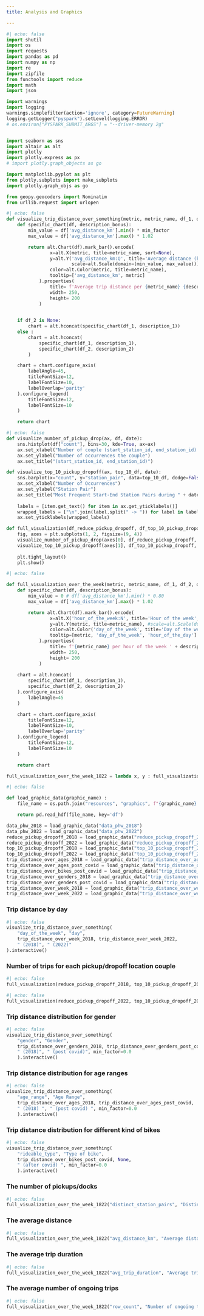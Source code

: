 ```yaml
---
title: Analysis and Graphics

---
```


```python
#| echo: false
import shutil
import os
import requests
import pandas as pd
import numpy as np
import re
import zipfile
from functools import reduce
import math
import json

import warnings
import logging
warnings.simplefilter(action='ignore', category=FutureWarning)
logging.getLogger("pyspark").setLevel(logging.ERROR)
# os.environ["PYSPARK_SUBMIT_ARGS"] = "--driver-memory 2g"


import seaborn as sns
import altair as alt
import plotly
import plotly.express as px
# import plotly.graph_objects as go

import matplotlib.pyplot as plt
from plotly.subplots import make_subplots
import plotly.graph_objs as go

from geopy.geocoders import Nominatim
from urllib.request import urlopen
```

```python
#| echo: false
def visualize_trip_distance_over_something(metric, metric_name, df_1, df_2=None, description_1="", description_2="", min_factor=0.99):
    def specific_chart(df, description_bonus):
        min_value = df['avg_distance_km'].min() * min_factor
        max_value = df['avg_distance_km'].max() * 1.02

        return alt.Chart(df).mark_bar().encode(
                x=alt.X(metric, title=metric_name, sort=None),
                y=alt.Y('avg_distance_km:Q', title='Average distance (km)',
                        scale=alt.Scale(domain=(min_value, max_value))),
                color=alt.Color(metric, title=metric_name),
                tooltip=['avg_distance_km', metric]
            ).properties(
                title= f'Average trip distance per {metric_name} {description_bonus}',
                width= 250,
                height= 200
            )
        

    if df_2 is None:
        chart = alt.hconcat(specific_chart(df_1, description_1))
    else :
        chart = alt.hconcat(
            specific_chart(df_1, description_1),
            specific_chart(df_2, description_2)
        )

    chart = chart.configure_axis(
        labelAngle=45,
        titleFontSize=12,
        labelFontSize=10,
        labelOverlap='parity'
    ).configure_legend(
        titleFontSize=12,
        labelFontSize=10
    )

    return chart

```

```python
#| echo: false
def visualize_number_of_pickup_drop(ax, df, date):
    sns.histplot(df["count"], bins=30, kde=True, ax=ax)
    ax.set_xlabel("Number of couple (start_station_id, end_station_id) during " + date)
    ax.set_ylabel("Number of occurrences the couple")
    ax.set_title("(start_station_id, end_station_id)")

def visualize_top_10_pickup_dropoff(ax, top_10_df, date):
    sns.barplot(x="count", y="station_pair", data=top_10_df, dodge=False, ax=ax)
    ax.set_xlabel("Number of Occurrences")
    ax.set_ylabel("Station Pair")
    ax.set_title("Most Frequent Start-End Station Pairs during " + date)
    
    labels = [item.get_text() for item in ax.get_yticklabels()]
    wrapped_labels = ["\n".join(label.split(" -> ")) for label in labels]
    ax.set_yticklabels(wrapped_labels)

def full_visualization(df_reduce_pickup_dropoff, df_top_10_pickup_dropoff, date):
    fig, axes = plt.subplots(1, 2, figsize=(9, 4))
    visualize_number_of_pickup_drop(axes[0], df_reduce_pickup_dropoff, date)
    visualize_top_10_pickup_dropoff(axes[1], df_top_10_pickup_dropoff, date)
    
    plt.tight_layout()
    plt.show()
```

```python
#| echo: false

def full_visualization_over_the_week(metric, metric_name, df_1, df_2, description_1="", description_2=""):
    def specific_chart(df, description_bonus):
        min_value = 0 # df['avg_distance_km'].min() * 0.80
        max_value = df['avg_distance_km'].max() * 1.02

        return alt.Chart(df).mark_bar().encode(
                x=alt.X('hour_of_the_week:N', title='Hour of the week', sort=None),
                y=alt.Y(metric, title=metric_name), #scale=alt.Scale(domain=(min_value, max_value))),
                color=alt.Color('day_of_the_week', title='Day of the week'),
                tooltip=[metric, 'day_of_the_week', 'hour_of_the_day']
            ).properties(
                title= f'{metric_name} per hour of the week ' + description_bonus,
                width= 250,
                height= 200
            )
        
    chart = alt.hconcat(
        specific_chart(df_1, description_1),
        specific_chart(df_2, description_2)
    ).configure_axis(
        labelAngle=45
    )

    chart = chart.configure_axis(
        titleFontSize=12,
        labelFontSize=10,
        labelOverlap='parity'
    ).configure_legend(
        titleFontSize=12,
        labelFontSize=10
    )

    return chart

full_visualization_over_the_week_1822 = lambda x, y : full_visualization_over_the_week(x, y, data_phw_2018, data_phw_2022, "(2018)", "(2022)")
```

```python
#| echo: false

def load_graphic_data(graphic_name) :
    file_name = os.path.join("resources", "graphics", f"{graphic_name}.h5")

    return pd.read_hdf(file_name, key='df')

data_phw_2018 = load_graphic_data("data_phw_2018")
data_phw_2022 = load_graphic_data("data_phw_2022")
reduce_pickup_dropoff_2018 = load_graphic_data("reduce_pickup_dropoff_2018")
reduce_pickup_dropoff_2022 = load_graphic_data("reduce_pickup_dropoff_2022")
top_10_pickup_dropoff_2018 = load_graphic_data("top_10_pickup_dropoff_2018")
top_10_pickup_dropoff_2022 = load_graphic_data("top_10_pickup_dropoff_2022")
trip_distance_over_ages_2018 = load_graphic_data("trip_distance_over_ages_2018")
trip_distance_over_ages_post_covid = load_graphic_data("trip_distance_over_ages_post_covid")
trip_distance_over_bikes_post_covid = load_graphic_data("trip_distance_over_bikes_post_covid")
trip_distance_over_genders_2018 = load_graphic_data("trip_distance_over_genders_2018")
trip_distance_over_genders_post_covid = load_graphic_data("trip_distance_over_genders_post_covid")
trip_distance_over_week_2018 = load_graphic_data("trip_distance_over_week_2018")
trip_distance_over_week_2022 = load_graphic_data("trip_distance_over_week_2022")
```

### Trip distance by day

```python
#| echo: false
visualize_trip_distance_over_something(
    "day_of_the_week", "day",
    trip_distance_over_week_2018, trip_distance_over_week_2022, 
    " (2018)", " (2022)"
).interactive()
```

###  Number of trips for each pickup/dropoff location couple

```python
#| echo: false
full_visualization(reduce_pickup_dropoff_2018, top_10_pickup_dropoff_2018, "2018")
```

```python
#| echo: false
full_visualization(reduce_pickup_dropoff_2022, top_10_pickup_dropoff_2022, "2022")
```

### Trip distance distribution for gender

```python
#| echo: false
visualize_trip_distance_over_something(
    "gender", "Gender",
    trip_distance_over_genders_2018, trip_distance_over_genders_post_covid,
    " (2018)", " (post covid)", min_factor=0.0
    ).interactive()
```

### Trip distance distribution for age ranges

```python
#| echo: false
visualize_trip_distance_over_something(
    "age_range", "Age Range",
    trip_distance_over_ages_2018, trip_distance_over_ages_post_covid,
    " (2018) ", " (post covid) ", min_factor=0.0
    ).interactive()

```

### Trip distance distribution for different kind of bikes

```python
#| echo: false
visualize_trip_distance_over_something(
    "rideable_type", "Type of bike",
    trip_distance_over_bikes_post_covid, None,
    " (after covid) ", min_factor=0.0
    ).interactive()
```

### The number of pickups/docks

```python
#| echo: false
full_visualization_over_the_week_1822("distinct_station_pairs", "Distinct Station Pairs")
```

### The average distance

```python
#| echo: false
full_visualization_over_the_week_1822("avg_distance_km", "Average distance (km)")
```

### The average trip duration

```python
#| echo: false
full_visualization_over_the_week_1822("avg_trip_duration", "Average trip duration")
```

### The average number of ongoing trips

```python
#| echo: false
full_visualization_over_the_week_1822("row_count", "Number of ongoing trips")
```